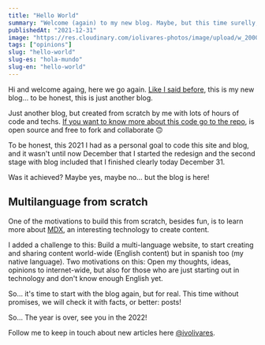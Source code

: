 ```yaml
---
title: "Hello World"
summary: "Welcome (again) to my new blog. Maybe, but this time surelly, I will start to publish new posts every month or week (depends of the mood, times, etc)."
publishedAt: "2021-12-31"
image: "https://res.cloudinary.com/iolivares-photos/image/upload/w_2000,ar_16:9,c_fill,g_auto,e_sharpen/v1641175008/io-dot-com/articles/photo-1579969756514-9f206e7c34a2_kz8vqh.jpg"
tags: ["opinions"]
slug: "hello-world"
slug-es: "hola-mundo"
slug-en: "hello-world"
---
```

Hi and welcome againg, here we go again. [Like I said before](https://medium.com/@ivolivares/hello-world-b0d91dfcb6fa), this is my new blog... to be honest, this is just another blog.

Just another blog, but created from scratch by me with lots of hours of code and techs. [If you want to know more about this code go to the repo](https://github.com/ivolivares/iolivares-dot-com/blob/main/README.md), is open source and free to fork and collaborate 🙃

To be honest, this 2021 I had as a personal goal to code this site and blog, and it wasn't until now December that I started the redesign and the second stage with blog included that I finished clearly today December 31.

Was it achieved? Maybe yes, maybe no... but the blog is here!

## Multilanguage from scratch

One of the motivations to build this from scratch, besides fun, is to learn more about [MDX](https://github.com/mdx-js/mdx), an interesting technology to create content.

I added a challenge to this: Build a multi-language website, to start creating and sharing content world-wide (English content) but in spanish too (my native language). Two motivations on this: Open my thoughts, ideas, opinions to internet-wide, but also for those who are just starting out in technology and don't know enough English yet.

So... it's time to start with the blog again, but for real. This time without promises, we will check it with facts, or better: posts!


<StaticTweet id="1477112348427104260" />

So... The year is over, see you in the 2022!

Follow me to keep in touch about new articles here [@ivolivares](https://twitter.com/ivolivares).